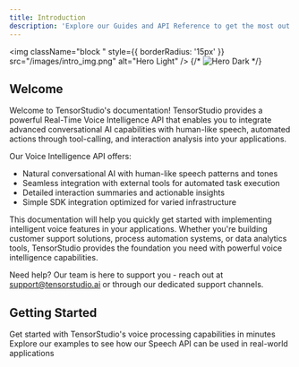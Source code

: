 ```yaml
---
title: Introduction
description: 'Explore our Guides and API Reference to get the most out of TensorStudio by Soket AI Labs'
---
```


<img
  className="block "
  style={{ borderRadius: '15px' }}
  src="/images/intro_img.png"
  alt="Hero Light"
/>
{/* <img
  className="hidden dark:block"
  src="/images/hero-dark.svg"
  alt="Hero Dark"
/> */}

## Welcome

Welcome to TensorStudio's documentation! TensorStudio provides a powerful Real-Time Voice Intelligence API that enables you to integrate advanced conversational AI capabilities with human-like speech, automated actions through tool-calling, and interaction analysis into your applications.

Our Voice Intelligence API offers:

- Natural conversational AI with human-like speech patterns and tones
- Seamless integration with external tools for automated task execution
- Detailed interaction summaries and actionable insights
- Simple SDK integration optimized for varied infrastructure

This documentation will help you quickly get started with implementing intelligent voice features in your applications. Whether you're building customer support solutions, process automation systems, or data analytics tools, TensorStudio provides the foundation you need with powerful voice intelligence capabilities.

Need help? Our team is here to support you - reach out at support@tensorstudio.ai or through our dedicated support channels.

## Getting Started

<CardGroup cols={2}>
  <Card
    title="Quick Start"
    icon="rocket"
    href="/quickstart_playground"
  >
    Get started with TensorStudio's voice processing capabilities in minutes
  </Card>
  <Card
    title="Examples (Coming Soon)"
    icon="code"
    href=""
  >
    Explore our examples to see how our Speech API can be used in real-world applications
  </Card>
</CardGroup>
